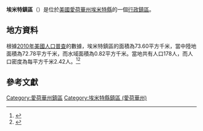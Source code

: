 {{noteTA
|G1=USState
|G2=地名
|G3=Unit
}}
{{Infobox settlement
|official_name            = 埃米特鎮區
|native_name = Emmet Township
|settlement_type          = [[行政鎮區|行政鎮區]]
|image_skyline            = 
|imagesize                = 
|image_map                = Map highlighting Emmet Township, Emmet County, Iowa.svg
|mapsize                  = 250px
|pushpin_map  =USA Iowa
|pushpin_label = 埃米特鎮區
|pushpin_label_position   = top
|pushpin_map_caption      = 埃米特鎮區在愛荷華州的位置
|subdivision_type         = [[世界政區索引|國家]]
|subdivision_type1        = [[美国州份|州份]]
|subdivision_type2        = [[愛荷華州行政区划|縣]]
|subdivision_name         = [[美国|美国]]
|subdivision_name1        = [[愛荷華州|愛荷華州]]
|subdivision_name2        = [[埃米特縣_(愛荷華州)|埃米特縣]]
|elevation_ft             = 1329
|elevation_m              = 405
|timezone                 = [[北美中部時區|北美中部時區]]
|area_total_km2           = 73.60
|area_land_km2            = 72.78
|area_water_km2           = 0.82
|area_total_sq_mi         = 
|area_land_sq_mi          = 
|area_water_sq_mi         = 
|population_as_of         = [[2010年美國人口普查|2010]]
|population_footnotes     = 
|population_total         = 178
|population_density_km2   = auto
|population_density_sq_mi = auto
|utc_offset               = -6
|coordinates              = {{coord|43|27|43|N|94|51|23|W|type:city_region:US-AL_source:GNS-enwiki|display=inline,title}}
| coor_pinpoint           = 
| coordinates_footnotes   = 
|timezone_DST             = CDT
|utc_offset_DST           = -5
|postal_code_type         = [[美國郵區編號|郵區編號]]
|postal_code              = 51334
|area_code                = {{link-en|电话区号712|Area code 712|712}}
|blank_name = [[地名信息系统|GNIS ID]]
|blank_info = 467791
}}
'''埃米特鎮區'''（{{lang-en|Emmet Township}}）是位於[[美國|美國]][[愛荷華州|愛荷華州]][[埃米特縣_(愛荷華州)|埃米特縣]]的一個[[行政鎮區|行政鎮區]]。

== 地方資料 ==
根據[[2010年美國人口普查|2010年美國人口普查]]的數據，埃米特鎮區的面積為73.60平方千米，當中陸地面積為72.78平方千米，而水域面積為0.82平方千米。當地共有人口178人，而人口密度為每平方千米2.42人。<ref name="GR8">{{cite web|url=http://factfinder2.census.gov|publisher=[[美国人口调查局|美国人口调查局]]|accessdate=2011-05-14|title=American FactFinder|archive-date=2013-09-11|archive-url=https://web.archive.org/web/20130911234518/http://factfinder2.census.gov/|dead-url=no}}</ref><ref>{{cite web|url=https://www.citypopulation.de/en/usa/iowa/admin/|title=USA: Iowa (Counties and Townships) - City Population}}</ref>

== 參考文獻 ==
{{reflist}}

{{埃米特縣 (愛荷華州)}}

{{DEFAULTSORT:Emmet Township}}
[[Category:愛荷華州鎮區|Category:愛荷華州鎮區]]
[[Category:埃米特縣鎮區_(愛荷華州)|Category:埃米特縣鎮區 (愛荷華州)]]

{{Iowa-geo-stub}}